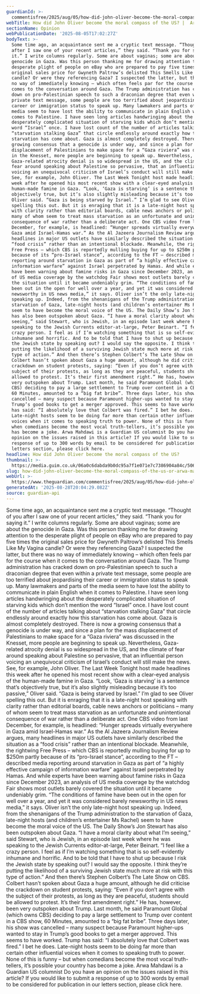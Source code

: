 ```yaml
---
guardianId: >-
  commentisfree/2025/aug/05/how-did-john-oliver-become-the-moral-compass-of-the-us
webTitle: How did John Oliver become the moral compass of the US? |  Arwa Mahdawi
sectionName: Opinion
webPublicationDate: '2025-08-05T17:02:27Z'
bodyText: >-
  Some time ago, an acquaintance sent me a cryptic text message. “Thought of you
  after I saw one of your recent articles,” they said. “Thank you for saying
  it.” I write columns regularly. Some are about vaginas; some are about the
  genocide in Gaza. Was this person thanking me for drawing attention to the
  desperate plight of people on eBay who are prepared to pay five times the
  original sales price for Gwyneth Paltrow’s delisted This Smells Like My Vagina
  candle? Or were they referencing Gaza? I suspected the latter, but there was
  no way of immediately knowing – which often feels par for the course when it
  comes to the conversation around Gaza. The Trump administration has cracked
  down on pro-Palestinian speech to such a draconian degree that even within a
  private text message, some people are too terrified about jeopardising their
  career or immigration status to speak up. Many lawmakers and parts of the
  media seem to have lost the ability to communicate in plain English when it
  comes to Palestine. I have seen long articles handwringing about the
  desperately complicated situation of starving kids which don’t mention the
  word “Israel” once. I have lost count of the number of articles talking about
  “starvation stalking Gaza” that circle endlessly around exactly how this
  starvation has come about. Gaza is almost completely destroyed. There is now a
  growing consensus that a genocide is under way, and since a plan for the mass
  displacement of Palestinians to make space for a “Gaza riviera” was discussed
  in the Knesset, more people are beginning to speak up. Nevertheless,
  Gaza-related atrocity denial is so widespread in the US, and the climate of
  fear around speaking about Palestine so pervasive, that an influential person
  voicing an unequivocal criticism of Israel’s conduct will still make the news.
  See, for example, John Oliver. The Last Week Tonight host made headlines this
  week after he opened his most recent show with a clear-eyed analysis of the
  human-made famine in Gaza. “Look, ‘Gaza is starving’ is a sentence that’s
  objectively true, but it’s also slightly misleading because it’s too passive,”
  Oliver said. “Gaza is being starved by Israel.” I’m glad to see Oliver
  spelling this out. But it is enraging that it is a late-night host speaking
  with clarity rather than editorial boards, cable news anchors or politicians –
  many of whom seem to treat mass starvation as an unfortunate and unintentional
  consequence of war rather than a deliberate act. One CBS video from last
  December, for example, is headlined: “Hunger spreads virtually everywhere in
  Gaza amid Israel-Hamas war.” As the Al Jazeera Journalism Review argues, many
  headlines in major US outlets have similarly described the situation as a
  “food crisis” rather than an intentional blockade. Meanwhile, the rightwing
  Free Press – which CBS is reportedly mulling buying for up to $250m partly
  because of its “pro-Israel stance”, according to the FT – described media
  reporting around starvation in Gaza as part of “a highly effective campaign of
  information warfare” against Israel perpetrated by Hamas. And while experts
  have been warning about famine risks in Gaza since December 2023, an analysis
  of US media coverage by the watchdog Fair shows most outlets barely covered
  the situation until it became undeniably grim. “The conditions of famine have
  been out in the open for well over a year, and yet it was considered barely
  newsworthy in US news media,” it says. Oliver isn’t the only late-night host
  speaking up. Indeed, from the shenanigans of the Trump administration to the
  starvation of Gaza, late-night hosts (and children’s entertainer Ms Rachel)
  seem to have become the moral voice of the US. The Daily Show’s Jon Stewart
  has also been outspoken about Gaza. “I have a moral clarity about what I’m
  seeing,” said Stewart, who is Jewish, in an episode last week where he was
  speaking to the Jewish Currents editor-at-large, Peter Beinart. “I feel like a
  crazy person. I feel as if I’m watching something that is so self-evidently
  inhumane and horrific. And to be told that I have to shut up because I risk
  the Jewish state by speaking out? I would say the opposite. I think they’re
  putting the likelihood of a surviving Jewish state much more at risk with this
  type of action.” And then there’s Stephen Colbert’s The Late Show on CBS.
  Colbert hasn’t spoken about Gaza a huge amount, although he did criticise the
  crackdown on student protests, saying: “Even if you don’t agree with the
  subject of their protests, as long as they are peaceful, students should be
  allowed to protest. It’s their first amendment right.” He has, however, been
  very outspoken about Trump. Last month, he said Paramount Global (which owns
  CBS) deciding to pay a large settlement to Trump over content in a CBS show,
  60 Minutes, amounted to a “big fat bribe”. Three days later, his show was
  cancelled – many suspect because Paramount higher-ups wanted to stay in
  Trump’s good books to get a merger approved. This seems to have worked. Trump
  has said: “I absolutely love that Colbert was fired.” I bet he does.
  Late-night hosts seem to be doing far more than certain other influential
  voices when it comes to speaking truth to power. None of this is funny – but
  when comedians become the most vocal truth-tellers, it’s possible your country
  has become a joke. Arwa Mahdawi is a Guardian US columnist Do you have an
  opinion on the issues raised in this article? If you would like to submit a
  response of up to 300 words by email to be considered for publication in our
  letters section, please click here.
headline: How did John Oliver become the moral compass of the US?
thumbnail: >-
  https://media.guim.co.uk/06a0c6dabda9b0dc95a7f1e071e7c7386904a84c/506_0_1350_1080/500.jpg
slug: how-did-john-oliver-become-the-moral-compass-of-the-us-or-arwa-mahdawi
webUrl: >-
  https://www.theguardian.com/commentisfree/2025/aug/05/how-did-john-oliver-become-the-moral-compass-of-the-us
generatedAt: '2025-08-28T20:04:29.082Z'
source: guardian-api
---
```

Some time ago, an acquaintance sent me a cryptic text message. “Thought of you after I saw one of your recent articles,” they said. “Thank you for saying it.” I write columns regularly. Some are about vaginas; some are about the genocide in Gaza. Was this person thanking me for drawing attention to the desperate plight of people on eBay who are prepared to pay five times the original sales price for Gwyneth Paltrow’s delisted This Smells Like My Vagina candle? Or were they referencing Gaza? I suspected the latter, but there was no way of immediately knowing – which often feels par for the course when it comes to the conversation around Gaza. The Trump administration has cracked down on pro-Palestinian speech to such a draconian degree that even within a private text message, some people are too terrified about jeopardising their career or immigration status to speak up. Many lawmakers and parts of the media seem to have lost the ability to communicate in plain English when it comes to Palestine. I have seen long articles handwringing about the desperately complicated situation of starving kids which don’t mention the word “Israel” once. I have lost count of the number of articles talking about “starvation stalking Gaza” that circle endlessly around exactly how this starvation has come about. Gaza is almost completely destroyed. There is now a growing consensus that a genocide is under way, and since a plan for the mass displacement of Palestinians to make space for a “Gaza riviera” was discussed in the Knesset, more people are beginning to speak up. Nevertheless, Gaza-related atrocity denial is so widespread in the US, and the climate of fear around speaking about Palestine so pervasive, that an influential person voicing an unequivocal criticism of Israel’s conduct will still make the news. See, for example, John Oliver. The Last Week Tonight host made headlines this week after he opened his most recent show with a clear-eyed analysis of the human-made famine in Gaza. “Look, ‘Gaza is starving’ is a sentence that’s objectively true, but it’s also slightly misleading because it’s too passive,” Oliver said. “Gaza is being starved by Israel.” I’m glad to see Oliver spelling this out. But it is enraging that it is a late-night host speaking with clarity rather than editorial boards, cable news anchors or politicians – many of whom seem to treat mass starvation as an unfortunate and unintentional consequence of war rather than a deliberate act. One CBS video from last December, for example, is headlined: “Hunger spreads virtually everywhere in Gaza amid Israel-Hamas war.” As the Al Jazeera Journalism Review argues, many headlines in major US outlets have similarly described the situation as a “food crisis” rather than an intentional blockade. Meanwhile, the rightwing Free Press – which CBS is reportedly mulling buying for up to $250m partly because of its “pro-Israel stance”, according to the FT – described media reporting around starvation in Gaza as part of “a highly effective campaign of information warfare” against Israel perpetrated by Hamas. And while experts have been warning about famine risks in Gaza since December 2023, an analysis of US media coverage by the watchdog Fair shows most outlets barely covered the situation until it became undeniably grim. “The conditions of famine have been out in the open for well over a year, and yet it was considered barely newsworthy in US news media,” it says. Oliver isn’t the only late-night host speaking up. Indeed, from the shenanigans of the Trump administration to the starvation of Gaza, late-night hosts (and children’s entertainer Ms Rachel) seem to have become the moral voice of the US. The Daily Show’s Jon Stewart has also been outspoken about Gaza. “I have a moral clarity about what I’m seeing,” said Stewart, who is Jewish, in an episode last week where he was speaking to the Jewish Currents editor-at-large, Peter Beinart. “I feel like a crazy person. I feel as if I’m watching something that is so self-evidently inhumane and horrific. And to be told that I have to shut up because I risk the Jewish state by speaking out? I would say the opposite. I think they’re putting the likelihood of a surviving Jewish state much more at risk with this type of action.” And then there’s Stephen Colbert’s The Late Show on CBS. Colbert hasn’t spoken about Gaza a huge amount, although he did criticise the crackdown on student protests, saying: “Even if you don’t agree with the subject of their protests, as long as they are peaceful, students should be allowed to protest. It’s their first amendment right.” He has, however, been very outspoken about Trump. Last month, he said Paramount Global (which owns CBS) deciding to pay a large settlement to Trump over content in a CBS show, 60 Minutes, amounted to a “big fat bribe”. Three days later, his show was cancelled – many suspect because Paramount higher-ups wanted to stay in Trump’s good books to get a merger approved. This seems to have worked. Trump has said: “I absolutely love that Colbert was fired.” I bet he does. Late-night hosts seem to be doing far more than certain other influential voices when it comes to speaking truth to power. None of this is funny – but when comedians become the most vocal truth-tellers, it’s possible your country has become a joke. Arwa Mahdawi is a Guardian US columnist Do you have an opinion on the issues raised in this article? If you would like to submit a response of up to 300 words by email to be considered for publication in our letters section, please click here.
